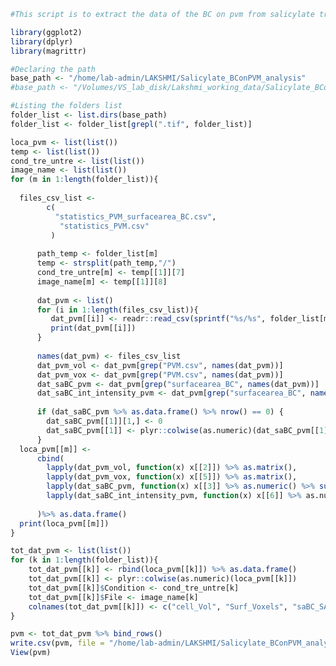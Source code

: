 ``` r
#This script is to extract the data of the BC on pvm from salicylate treated experiment in 24hpi. There were three dataset with 23, 24 & 25 hpi timepoints. The results were obtained by using the macro "BC_PVM_salicylate_Nov17.ijm".
```

``` r
library(ggplot2)
library(dplyr)
library(magrittr)
```

``` r

#Declaring the path
base_path <- "/home/lab-admin/LAKSHMI/Salicylate_BConPVM_analysis"
#base_path <- "/Volumes/VS_lab_disk/Lakshmi_working_data/Salicylate_BConPVM_analysis/"

#Listing the folders list
folder_list <- list.dirs(base_path)
folder_list <- folder_list[grepl(".tif", folder_list)]

loca_pvm <- list(list())
temp <- list(list())
cond_tre_untre <- list(list())
image_name <- list(list())
for (m in 1:length(folder_list)){
  
  files_csv_list <-
        c(
          "statistics_PVM_surfacearea_BC.csv",
           "statistics_PVM.csv"
         )
  
      path_temp <- folder_list[m]
      temp <- strsplit(path_temp,"/")
      cond_tre_untre[m] <- temp[[1]][7]
      image_name[m] <- temp[[1]][8]
      
      dat_pvm <- list()
      for (i in 1:length(files_csv_list)){
         dat_pvm[[i]] <- readr::read_csv(sprintf("%s/%s", folder_list[m], files_csv_list[[i]]))
         print(dat_pvm[[i]])
      }
      
      names(dat_pvm) <- files_csv_list
      dat_pvm_vol <- dat_pvm[grep("PVM.csv", names(dat_pvm))]
      dat_pvm_vox <- dat_pvm[grep("PVM.csv", names(dat_pvm))]
      dat_saBC_pvm <- dat_pvm[grep("surfacearea_BC", names(dat_pvm))]
      dat_saBC_int_intensity_pvm <- dat_pvm[grep("surfacearea_BC", names(dat_pvm))]
      
      if (dat_saBC_pvm %>% as.data.frame() %>% nrow() == 0) {
        dat_saBC_pvm[[1]][1,] <- 0 
        dat_saBC_pvm[[1]] <- plyr::colwise(as.numeric)(dat_saBC_pvm[[1]])
      }
  loca_pvm[[m]] <-
      cbind(
        lapply(dat_pvm_vol, function(x) x[[2]]) %>% as.matrix(),
        lapply(dat_pvm_vox, function(x) x[[5]]) %>% as.matrix(),
        lapply(dat_saBC_pvm, function(x) x[[3]] %>% as.numeric() %>% sum()/2) %>% as.matrix(),
        lapply(dat_saBC_int_intensity_pvm, function(x) x[[6]] %>% as.numeric %>% sum()) %>% as.matrix()
        
      )%>% as.data.frame()
  print(loca_pvm[[m]])
}

tot_dat_pvm <- list(list())
for (k in 1:length(folder_list)){
    tot_dat_pvm[[k]] <- rbind(loca_pvm[[k]]) %>% as.data.frame()
    tot_dat_pvm[[k]] <- plyr::colwise(as.numeric)(loca_pvm[[k]])
    tot_dat_pvm[[k]]$Condition <- cond_tre_untre[k]
    tot_dat_pvm[[k]]$File <- image_name[k]
    colnames(tot_dat_pvm[[k]]) <- c("cell_Vol", "Surf_Voxels", "saBC_SA", "saBC_SV", "Salicylate treatment","File Name")
}

pvm <- tot_dat_pvm %>% bind_rows()
write.csv(pvm, file = "/home/lab-admin/LAKSHMI/Salicylate_BConPVM_analysis/Analysis_PVM_BC/pvm_BC.csv")
View(pvm)

```






